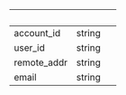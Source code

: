 | &nbsp;      | &nbsp; | &nbsp; |
| ----------- | ------ | ------ |
| account_id  | string |        |
| user_id     | string |        |
| remote_addr | string |        |
| email       | string |        |

